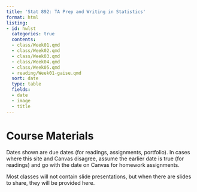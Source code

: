 ```yaml
---
title: 'Stat 892: TA Prep and Writing in Statistics'
format: html
listing:
- id: hwlst
  categories: true
  contents:
  - class/Week01.qmd
  - class/Week02.qmd
  - class/Week03.qmd
  - class/Week04.qmd
  - class/Week05.qmd
  - reading/Week01-gaise.qmd
  sort: date
  type: table
  fields:
  - date
  - image
  - title
---
```


# Course Materials

Dates shown are due dates (for readings, assignments, portfolio). In cases where this site and Canvas disagree, assume the earlier date is true (for readings) and go with the date on Canvas for homework assignments. 

Most classes will not contain slide presentations, but when there are slides to share, they will be provided here.

::: {#hwlst}
:::
